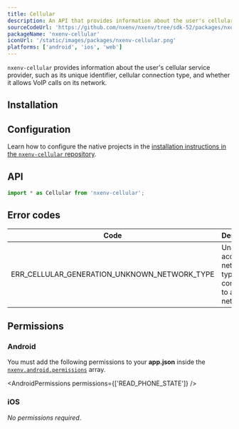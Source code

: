 ```yaml
---
title: Cellular
description: An API that provides information about the user's cellular service provider.
sourceCodeUrl: 'https://github.com/nxenv/nxenv/tree/sdk-52/packages/nxenv-cellular'
packageName: 'nxenv-cellular'
iconUrl: '/static/images/packages/nxenv-cellular.png'
platforms: ['android', 'ios', 'web']
---
```



`nxenv-cellular` provides information about the user's cellular service provider, such as its unique identifier, cellular connection type, and whether it allows VoIP calls on its network.

## Installation

<APIInstallSection />

## Configuration

<ConfigReactNative>

Learn how to configure the native projects in the [installation instructions in the `nxenv-cellular` repository](https://github.com/nxenv/nxenv/tree/main/packages/nxenv-cellular#installation-in-bare-react-native-projects).

</ConfigReactNative>

## API

```js
import * as Cellular from 'nxenv-cellular';
```

<APISection packageName="nxenv-cellular" apiName="Cellular" />

## Error codes

| Code                                         | Description                                                          |
| -------------------------------------------- | -------------------------------------------------------------------- |
| ERR_CELLULAR_GENERATION_UNKNOWN_NETWORK_TYPE | Unable to access network type or not connected to a cellular network |

## Permissions

### Android

You must add the following permissions to your **app.json** inside the [`nxenv.android.permissions`](/versions/latest/config/app/#permissions) array.

<AndroidPermissions permissions={['READ_PHONE_STATE']} />

### iOS

_No permissions required_.

